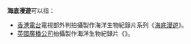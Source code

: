 '''海底漫遊'''可以指：
*[[香港電台|香港電台]]電視部外判拍攝製作海洋生物紀錄片系列《[[海底漫遊_(香港)|海底漫遊]]》。
*[[英國廣播公司|英國廣播公司]]拍攝製作海洋生物紀錄片《{{le|海底漫遊 (英國)|Ocean Odyssey (TV series)|海底漫遊}}》。
{{disambig|Cat=四字作品消歧义}}